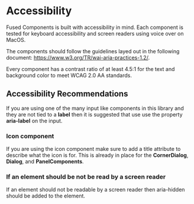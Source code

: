 <Meta title="Info / Accessibility" />

# Accessibility

Fused Components is built with accessibility in mind.  Each component is tested for keyboard accessibility and screen readers using voice over on MacOS. 

The components should follow the guidelines layed out in the following document: https://www.w3.org/TR/wai-aria-practices-1.2/.

Every component has a contrast ratio of at least 4.5:1 for the text and background color to meet WCAG 2.0 AA standards. 

## Accessibility Recommendations 

If you are using one of the many input like components in this library and they are not tied to a **label** then it is suggested that use use the property **aria-label** on the input.

### Icon component

If you are using the icon component make sure to add a title attribute to describe what the icon is for.  This is already in place for the **CornerDialog**, **Dialog**, and **PanelComponents**.

### If an element should be not be read by a screen reader

If an element should not be readable by a screen reader then aria-hidden should be added to the element.